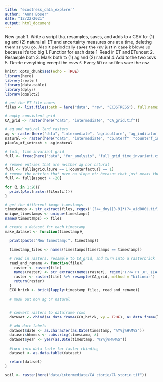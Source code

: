 ```yaml
---
title: "ecostress_data_explorer"
author: "Anna Boser"
date: "12/22/2021"
output: html_document
---
```


New goal: 
1. Write a script that resamples, saves, and adds to a CSV for (1) ag and (2) natural all ET and uncertainty measures one at a time, deleting them as you go.  Also it periodically saves the csv just in case it blows up because it’s too big
    1. Function for each date
        1. Read in ET and ETuncert
        2. Resample both
        3. Mask both to (1) ag and (2) natural
        4. Add to the two csvs 
        5. Delete everything except the csvs
        6. Every 50 or so files save the csv


```r
knitr::opts_chunk$set(echo = TRUE)
library(here)
library(raster)
library(data.table)
library(dplyr)
library(ggplot2)
```

```r
# get the ET file names
files <- list.files(path = here("data", "raw", "ECOSTRESS"), full.names = TRUE)

# empty consistent grid
CA_grid <- raster(here("data", "intermediate", "CA_grid.tif"))

# ag and natural land rasters
ag <- raster(here("data", "intermediate", "agriculture", "ag_indicator.tif"))
natural <- raster(here("data", "intermediate", "counterf", "counterf_indicator.tif"))
pixels_of_intrest <- ag|natural

# full, time invariant grid
full <- fread(here("data", "for_analysis", "full_grid_time_invariant.csv"))

# remove entries that are neither ag nor natural
full <- full[agriculture == 1|counterfactual == 1]
# remove the entries that nave na slope etc becasue that just means they're not in California
full <- full[aspect > -20]
```

```r
for (i in 1:26){
  print(plot(raster(files[i])))
}
```

```r
# get the different image timestamps
timestamps <- str_extract(files, regex('(?<=_doy)[0-9]*(?=_aid0001.tif)'))
unique_timestamps <- unique(timestamps)
names(timestamps) <- files
```

```r
# create a dataset for each timestamp
make_dataset <- function(timestamp){
  
  print(paste("New timestamp:", timestamp))
  
  timestamp_files <- names(timestamps[timestamps == timestamp])
  
  # read in rasters, resample to CA_grid, and turn into a rasterbrick
  read_and_rename <- function(file){
    raster <- raster(file)
    names(raster) <- str_extract(names(raster), regex('(?<=_PT_JPL_)[A-z_]*(?=_doy)'))
    raster <- raster(file) %>% resample(CA_grid, method = "bilinear")
    return(raster)
  }
  ECO_brick <- brick(lapply(timestamp_files, read_and_rename))
  
  # mask out non ag or natural
  

  # convert rasters to dataframe rows
  dataset <- cbind(as.data.frame(ECO_brick, xy = TRUE), as.data.frame(landcover, xy = FALSE))
  
  # add date labels
  dataset$date <- as.character(as.Date(timestamp, "%Y%j%H%M%S"))
  dataset$hhmmss <- substring(timestamp, 8)
  dataset$year <- year(as.Date(timestamp, "%Y%j%H%M%S"))
  
  #turn into data table for faster rbinding
  dataset <- as.data.table(dataset)

  return(dataset)
}
```


```r
soil <- raster(here("data/intermediate/CA_storie/CA_storie.tif"))
```


